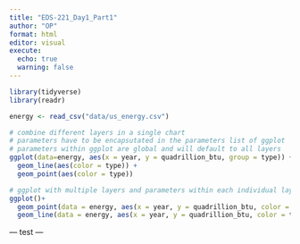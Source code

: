 ```yaml
---
title: "EDS-221_Day1_Part1"
author: "OP"
format: html
editor: visual
execute: 
  echo: true
  warning: false
---
```


```r
library(tidyverse)
library(readr)
```

```r
energy <- read_csv("data/us_energy.csv")

```

```r
# combine different layers in a single chart
# parameters have to be encapsutated in the parameters list of ggplot
# parameters within ggplot are global and will default to all layers
ggplot(data=energy, aes(x = year, y = quadrillion_btu, group = type)) +
  geom_line(aes(color = type)) +
  geom_point(aes(color = type))
```

```r
# ggplot with multiple layers and parameters within each individual layer
ggplot()+
  geom_point(data = energy, aes(x = year, y = quadrillion_btu, color = type))+
  geom_line(data = energy, aes(x = year, y = quadrillion_btu, color = type))
```

--- test ---
